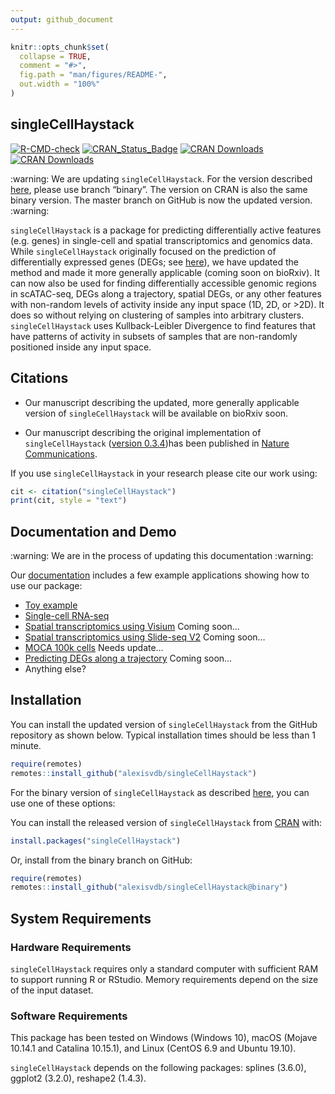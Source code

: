 ```yaml
---
output: github_document
---
```


<!-- README.md is generated from README.Rmd. Please edit that file -->

```r
knitr::opts_chunk$set(
  collapse = TRUE,
  comment = "#>",
  fig.path = "man/figures/README-",
  out.width = "100%"
)
```

## singleCellHaystack

<!-- badges: start -->
  [![R-CMD-check](https://github.com/alexisvdb/singleCellHaystack/actions/workflows/R-CMD-check.yaml/badge.svg)](https://github.com/alexisvdb/singleCellHaystack/actions/workflows/R-CMD-check.yaml)
  [![CRAN_Status_Badge](https://www.r-pkg.org/badges/version/singleCellHaystack)](https://cran.r-project.org/package=singleCellHaystack)
  [![CRAN Downloads](https://cranlogs.r-pkg.org/badges/singleCellHaystack)](https://cran.r-project.org/package=singleCellHaystack)
  [![CRAN Downloads](https://cranlogs.r-pkg.org/badges/grand-total/singleCellHaystack)](https://cran.r-project.org/package=singleCellHaystack)
<!-- badges: end -->

:warning: We are updating `singleCellHaystack`. For the version described [here](https://doi.org/10.1038/s41467-020-17900-3), please use branch "binary". The version on CRAN is also the same binary version. The master branch on GitHub is now the updated version. :warning:

`singleCellHaystack` is a package for predicting differentially active features (e.g. genes) in single-cell and spatial transcriptomics and genomics data. While `singleCellHaystack` originally focused on the prediction of differentially expressed genes (DEGs; see [here](https://doi.org/10.1038/s41467-020-17900-3)), we have updated the method and made it more generally applicable (coming soon on bioRxiv). It can now also be used for finding differentially accessible genomic regions in scATAC-seq, DEGs along a trajectory, spatial DEGs, or any other features with non-random levels of activity inside any input space (1D, 2D, or >2D). It does so without relying on clustering of samples into arbitrary clusters. `singleCellHaystack` uses Kullback-Leibler Divergence to find features that have patterns of activity in subsets of samples that are non-randomly positioned inside any input space.


## Citations

- Our manuscript describing the updated, more generally applicable version of `singleCellHaystack` will be available on bioRxiv soon.

- Our manuscript describing the original implementation of `singleCellHaystack` ([version 0.3.4](https://github.com/alexisvdb/singleCellHaystack/tree/binary))has been published in [Nature Communications](https://doi.org/10.1038/s41467-020-17900-3).

If you use `singleCellHaystack` in your research please cite our work using:

```r
cit <- citation("singleCellHaystack")
print(cit, style = "text")
```


## Documentation and Demo
:warning: We are in the process of updating this documentation :warning:

Our [documentation](https://alexisvdb.github.io/singleCellHaystack/) includes a few example applications showing how to use our package:

- [Toy example](https://alexisvdb.github.io/singleCellHaystack/articles/a01_toy_example.html)
- [Single-cell RNA-seq](https://alexisvdb.github.io/singleCellHaystack/articles/examples/a02_example_scRNAseq.html)
- [Spatial transcriptomics using Visium](https://alexisvdb.github.io/singleCellHaystack/articles/examples/a03_example_spatial_visium.html) Coming soon...
- [Spatial transcriptomics using Slide-seq V2](https://alexisvdb.github.io/singleCellHaystack/articles/examples/a03_example_spatial_visium.html) Coming soon...
- [MOCA 100k cells](https://alexisvdb.github.io/singleCellHaystack/articles/examples/a05_moca_100k.html) Needs update...
- [Predicting DEGs along a trajectory](https://alexisvdb.github.io/singleCellHaystack/articles/examples/a06_trajectory.html) Coming soon...
- Anything else?



## Installation

You can install the updated version of `singleCellHaystack` from the GitHub repository as shown below. Typical installation times should be less than 1 minute.

``` r
require(remotes)
remotes::install_github("alexisvdb/singleCellHaystack")
```

For the binary version of `singleCellHaystack` as described [here](https://doi.org/10.1038/s41467-020-17900-3), you can use one of these options:

You can install the released version of `singleCellHaystack` from [CRAN](https://CRAN.R-project.org/package=singleCellHaystack) with:

``` r
install.packages("singleCellHaystack")
```
Or, install from the binary branch on GitHub:

``` r
require(remotes)
remotes::install_github("alexisvdb/singleCellHaystack@binary")
```


## System Requirements

### Hardware Requirements

`singleCellHaystack` requires only a standard computer with sufficient RAM to support running R or RStudio. Memory requirements depend on the size of the input dataset.

### Software Requirements

This package has been tested on Windows (Windows 10), macOS (Mojave 10.14.1 and Catalina 10.15.1), and Linux (CentOS 6.9 and Ubuntu 19.10).

`singleCellHaystack` depends on the following packages: splines (3.6.0), ggplot2 (3.2.0), reshape2 (1.4.3).


